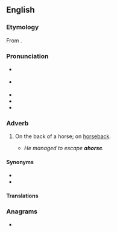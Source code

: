 ==English==

===Etymology===
From {{prefix|en|a|horse}}.

===Pronunciation===
* {{a|RP}} {{IPA|/əˈhɔːs/|lang=en}}
* {{a|GA}} {{IPA|/əˈhɔɹs/|lang=en}}
* {{audio|En-uk-ahorse.ogg|Audio (UK)|lang=en}}
* {{audio|En-us-ahorse.ogg|Audio (US)|lang=en}}
* {{rhymes|ɔː(ɹ)s|lang=en}}

===Adverb===
{{en-adv|-}}

# {{lb|en|archaic}} On the back of a horse; on [[horseback#Adverb|horseback]].
#* ''He managed to escape '''ahorse'''.''

====Synonyms====
* {{l|en|horseback}}
* {{l|en|ahorseback}}

====Translations====
{{trans-see|on the back of a horse|horseback}}

===Anagrams===
* {{anagrams|en|a=aehors|ashore|hearos|hoarse|shoare}}